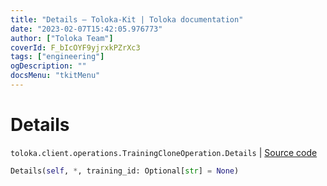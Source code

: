 ```yaml
---
title: "Details — Toloka-Kit | Toloka documentation"
date: "2023-02-07T15:42:05.976773"
author: ["Toloka Team"]
coverId: F_bIcOYF9yjrxkPZrXc3
tags: ["engineering"]
ogDescription: ""
docsMenu: "tkitMenu"
---
```


# Details
`toloka.client.operations.TrainingCloneOperation.Details` | [Source code](https://github.com/Toloka/toloka-kit/blob/v1.1.3/src/client/operations.py#L225)

```python
Details(self, *, training_id: Optional[str] = None)
```